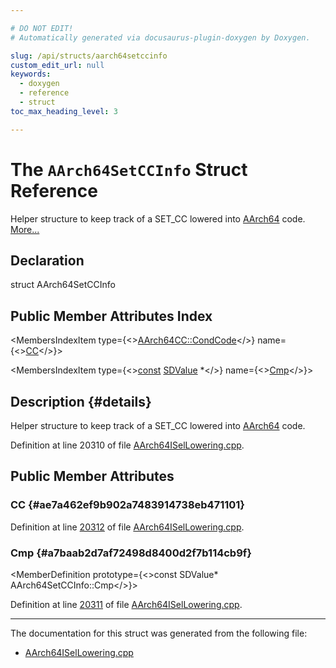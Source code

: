 ```yaml
---

# DO NOT EDIT!
# Automatically generated via docusaurus-plugin-doxygen by Doxygen.

slug: /api/structs/aarch64setccinfo
custom_edit_url: null
keywords:
  - doxygen
  - reference
  - struct
toc_max_heading_level: 3

---
```





# The `AArch64SetCCInfo` Struct Reference

<DoxygenPage pluginConfig={pluginConfig}>

Helper structure to keep track of a SET&#95;CC lowered into <a href="/docs/api/namespaces/llvm/aarch64">AArch64</a> code. <a href="#details">More...</a>

## Declaration

<CodeBlock>struct AArch64SetCCInfo</CodeBlock>

## Public Member Attributes Index

<MembersIndex>

<MembersIndexItem
  type={<><a href="/docs/api/namespaces/llvm/aarch64cc/#abfa1f7dce576430da99eed57807c7f28">AArch64CC::CondCode</a></>}
  name={<><a href="#ae7a462ef9b902a7483914738eb471101">CC</a></>}>
</MembersIndexItem>

<MembersIndexItem
  type={<><a href="/docs/api/files/lib/lib/target/lib/target/aarch64/aarch64promoteconstant-cpp/#a90f8350fecae261c25be85d38b451bff">const</a> <a href="/docs/api/classes/llvm/sdvalue">SDValue</a> &#42;</>}
  name={<><a href="#a7baab2d7af72498d8400d2f7b114cb9f">Cmp</a></>}>
</MembersIndexItem>

</MembersIndex>

## Description {#details}

Helper structure to keep track of a SET&#95;CC lowered into <a href="/docs/api/namespaces/llvm/aarch64">AArch64</a> code.

Definition at line 20310 of file <a href="/docs/api/files/lib/lib/target/lib/target/aarch64/aarch64isellowering-cpp">AArch64ISelLowering.cpp</a>.

<SectionDefinition>

## Public Member Attributes

### CC {#ae7a462ef9b902a7483914738eb471101}

<MemberDefinition
  prototype="AArch64CC::CondCode AArch64SetCCInfo::CC">

Definition at line <a href="/docs/api/files/lib/lib/target/lib/target/aarch64/aarch64isellowering-cpp/#l20312">20312</a> of file <a href="/docs/api/files/lib/lib/target/lib/target/aarch64/aarch64isellowering-cpp">AArch64ISelLowering.cpp</a>.
</MemberDefinition>

### Cmp {#a7baab2d7af72498d8400d2f7b114cb9f}

<MemberDefinition
  prototype={<>const SDValue&#42; AArch64SetCCInfo::Cmp</>}>

Definition at line <a href="/docs/api/files/lib/lib/target/lib/target/aarch64/aarch64isellowering-cpp/#l20311">20311</a> of file <a href="/docs/api/files/lib/lib/target/lib/target/aarch64/aarch64isellowering-cpp">AArch64ISelLowering.cpp</a>.
</MemberDefinition>

</SectionDefinition>

<hr/>

The documentation for this struct was generated from the following file:

<ul>
<li><a href="/docs/api/files/lib/lib/target/lib/target/aarch64/aarch64isellowering-cpp">AArch64ISelLowering.cpp</a></li>
</ul>

</DoxygenPage>
